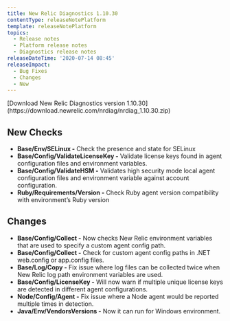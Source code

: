```yaml
---
title: New Relic Diagnostics 1.10.30
contentType: releaseNotePlatform
template: releaseNotePlatform
topics:
  - Release notes
  - Platform release notes
  - Diagnostics release notes
releaseDateTime: '2020-07-14 08:45'
releaseImpact:
  - Bug Fixes
  - Changes
  - New
---
```


<Callout variant="tip">
  [Download New Relic Diagnostics version 1.10.30](https://download.newrelic.com/nrdiag/nrdiag_1.10.30.zip)
</Callout>

## New Checks

* **Base/Env/SELinux -** Check the presence and state for SELinux
* **Base/Config/ValidateLicenseKey -** Validate license keys found in agent configuration files and environment variables.
* **Base/Config/ValidateHSM -** Validates high security mode local agent configuration files and environment variable against account configuration.
* **Ruby/Requirements/Version -** Check Ruby agent version compatibility with environment’s Ruby version

## Changes

* **Base/Config/Collect -** Now checks New Relic environment variables that are used to specify a custom agent config path.
* **Base/Config/Collect -** Check for custom agent config paths in .NET web.config or app.config files.
* **Base/Log/Copy -** Fix issue where log files can be collected twice when New Relic log path environment variables are used.
* **Base/Config/LicenseKey -** Will now warn if multiple unique license keys are detected in different agent configurations.
* **Node/Config/Agent -** Fix issue where a Node agent would be reported multiple times in detection.
* **Java/Env/VendorsVersions -** Now it can run for Windows environment.
